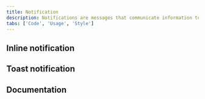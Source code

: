 ```yaml
---
title: Notification
description: Notifications are messages that communicate information to the user. The two main types of notificaitons are toast notifications and inline notifications.
tabs: ['Code', 'Usage', 'Style']
---
```


## Inline notification

<ComponentCode
  name="Inline notification"
  component="notification"
  variation="inline-notification"
  hasReactVersion="notifications--inline"
  hasVueVersion="inlinenotification--default"
  hasAngularVersion="?path=/story/notification--basic"
  codepen="NmNrLg"></ComponentCode>

## Toast notification

<ComponentCode
  name="Toast notification"
  component="notification"
  variation="toast-notification"
  hasReactVersion="notifications--toast"
  hasVueVersion="toastnotification--default"
  hasAngularVersion="?path=/story/notification--toast"
  codepen="vMGKQO"></ComponentCode>

## Documentation

<ComponentDocs component="notification"></ComponentDocs>
